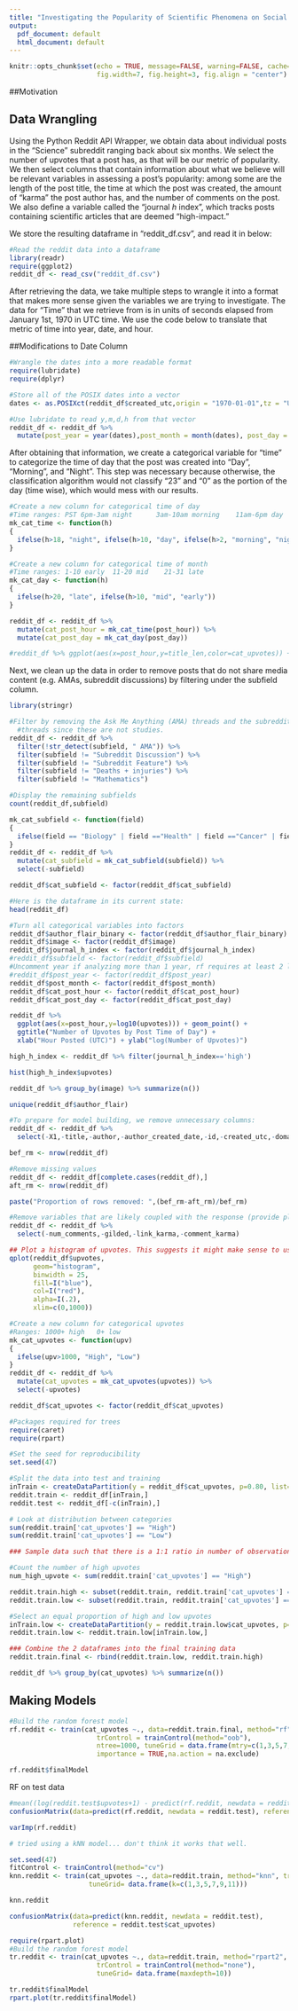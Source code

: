 ```yaml
---
title: "Investigating the Popularity of Scientific Phenomena on Social Media Platforms"
output:
  pdf_document: default
  html_document: default
---
```


```r
knitr::opts_chunk$set(echo = TRUE, message=FALSE, warning=FALSE, cache=TRUE, 
                      fig.width=7, fig.height=3, fig.align = "center")
```

##Motivation




## Data Wrangling

Using the Python Reddit API Wrapper, we obtain data about individual posts in the "Science" subreddit ranging back about six months. We select the number of upvotes that a post has, as that will be our metric of popularity. We then select columns that contain information about what we believe will be relevant variables in assessing a post's popularity: among some are the length of the post title, the time at which the post was created, the amount of "karma" the post author has, and the number of comments on the post. We also define a variable called the "journal $h$ index", which tracks posts containing scientific articles that are deemed "high-impact."

We store the resulting dataframe in "reddit_df.csv", and read it in below: 

```r
#Read the reddit data into a dataframe
library(readr)
require(ggplot2)
reddit_df <- read_csv("reddit_df.csv")
```

After retrieving the data, we take multiple steps to wrangle it into a format that makes more sense given the variables we are trying to investigate. The data for "Time" that we retrieve from is in units of seconds elapsed from January 1st, 1970 in UTC time. We use the code below to translate that metric of time into year, date, and hour.

##Modifications to Date Column

```r
#Wrangle the dates into a more readable format
require(lubridate)
require(dplyr)

#Store all of the POSIX dates into a vector
dates <- as.POSIXct(reddit_df$created_utc,origin = "1970-01-01",tz = "UTC")

#Use lubridate to read y,m,d,h from that vector
reddit_df <- reddit_df %>%  
  mutate(post_year = year(dates),post_month = month(dates), post_day = day(dates), post_hour = hour(dates))
```

After obtaining that information, we create a categorical variable for "time" to categorize the time of day that the post was created into "Day", "Morning", and "Night". This step was necessary because otherwise, the classification algorithm would not classify "23" and "0" as the portion of the day (time wise), which would mess with our results. 

```r
#Create a new column for categorical time of day
#Time ranges: PST 6pm-3am night      3am-10am morning    11am-6pm day
mk_cat_time <- function(h)
{
  ifelse(h>18, "night", ifelse(h>10, "day", ifelse(h>2, "morning", "night")))
}

#Create a new column for categorical time of month
#Time ranges: 1-10 early  11-20 mid    21-31 late
mk_cat_day <- function(h)
{
  ifelse(h>20, "late", ifelse(h>10, "mid", "early"))
}

reddit_df <- reddit_df %>%
  mutate(cat_post_hour = mk_cat_time(post_hour)) %>%
  mutate(cat_post_day = mk_cat_day(post_day)) 
```

```r
#reddit_df %>% ggplot(aes(x=post_hour,y=title_len,color=cat_upvotes)) + geom_point()
```

Next, we clean up the data in order to remove posts that do not share media content (e.g. AMAs, subreddit discussions) by filtering under the subfield column. 

```r
library(stringr)

#Filter by removing the Ask Me Anything (AMA) threads and the subreddit discussion
  #threads since these are not studies. 
reddit_df <- reddit_df %>%
  filter(!str_detect(subfield, " AMA")) %>%
  filter(subfield != "Subreddit Discussion") %>%
  filter(subfield != "Subreddit Feature") %>%
  filter(subfield != "Deaths + injuries") %>%
  filter(subfield != "Mathematics")

#Display the remaining subfields
count(reddit_df,subfield)
```

```r
mk_cat_subfield <- function(field)
{
  ifelse(field == "Biology" | field =="Health" | field =="Cancer" | field =="Medicine" | field =="Animal Science" | field =="Paleontology" | field =="Epidemiology", "Biology", ifelse(field =="Psychology" | field =="Neuroscience" | field =="Social Science" | field =="Anthropology", "Psychology", ifelse(field =="Chemistry" | field =="Nanoscience", "Chemistry", ifelse(field =="Geology" | field =="Astronomy" | field =="Physics" | field =="Engineering" | field =="Computer Science", "Phys/Astro", "Environment"))))
}
reddit_df <- reddit_df %>%
  mutate(cat_subfield = mk_cat_subfield(subfield)) %>%
  select(-subfield)

reddit_df$cat_subfield <- factor(reddit_df$cat_subfield)
```

```r
#Here is the dataframe in its current state:
head(reddit_df)
```

```r
#Turn all categorical variables into factors
reddit_df$author_flair_binary <- factor(reddit_df$author_flair_binary)
reddit_df$image <- factor(reddit_df$image)
reddit_df$journal_h_index <- factor(reddit_df$journal_h_index)
#reddit_df$subfield <- factor(reddit_df$subfield)
#Uncomment year if analyzing more than 1 year, rf requires at least 2 levels per factor
#reddit_df$post_year <- factor(reddit_df$post_year)
reddit_df$post_month <- factor(reddit_df$post_month)
reddit_df$cat_post_hour <- factor(reddit_df$cat_post_hour)
reddit_df$cat_post_day <- factor(reddit_df$cat_post_day)

```

```r
reddit_df %>%
  ggplot(aes(x=post_hour,y=log10(upvotes))) + geom_point() +
  ggtitle("Number of Upvotes by Post Time of Day") +
  xlab("Hour Posted (UTC)") + ylab("log(Number of Upvotes)") 
```

```r
high_h_index <- reddit_df %>% filter(journal_h_index=='high')
```

```r
hist(high_h_index$upvotes)
```

```r
reddit_df %>% group_by(image) %>% summarize(n())
```

```r
unique(reddit_df$author_flair)
```

```r
#To prepare for model building, we remove unnecessary columns:
reddit_df <- reddit_df %>%
  select(-X1,-title,-author,-author_created_date,-id,-created_utc,-domain,-url,-author_flair,-post_day,-post_hour)
```

```r
bef_rm <- nrow(reddit_df)

#Remove missing values
reddit_df <- reddit_df[complete.cases(reddit_df),]
aft_rm <- nrow(reddit_df)

paste("Proportion of rows removed: ",(bef_rm-aft_rm)/bef_rm)
```

```r
#Remove variables that are likely coupled with the response (provide plots)
reddit_df <- reddit_df %>%
  select(-num_comments,-gilded,-link_karma,-comment_karma)
```

```r
## Plot a histogram of upvotes. This suggests it might make sense to use ~25 (instead of 100) as a cutoff, since almost half the data is < 25.
qplot(reddit_df$upvotes,
      geom="histogram",
      binwidth = 25,
      fill=I("blue"), 
      col=I("red"), 
      alpha=I(.2),
      xlim=c(0,1000))
```

```r
#Create a new column for categorical upvotes
#Ranges: 1000+ high   0+ low
mk_cat_upvotes <- function(upv)
{
  ifelse(upv>1000, "High", "Low")
}
reddit_df <- reddit_df %>%
  mutate(cat_upvotes = mk_cat_upvotes(upvotes)) %>%
  select(-upvotes)

reddit_df$cat_upvotes <- factor(reddit_df$cat_upvotes)
```

```r
#Packages required for trees
require(caret)
require(rpart)

#Set the seed for reproducibility
set.seed(47)

#Split the data into test and training
inTrain <- createDataPartition(y = reddit_df$cat_upvotes, p=0.80, list=FALSE)
reddit.train <- reddit_df[inTrain,]
reddit.test <- reddit_df[-c(inTrain),]
```

```r
# Look at distribution between categories
sum(reddit.train['cat_upvotes'] == "High")
sum(reddit.train['cat_upvotes'] == "Low")
```

```r
### Sample data such that there is a 1:1 ratio in number of observations for each category.

#Count the number of high upvotes
num_high_upvote <- sum(reddit.train['cat_upvotes'] == "High")

reddit.train.high <- subset(reddit.train, reddit.train['cat_upvotes'] == "High")
reddit.train.low <- subset(reddit.train, reddit.train['cat_upvotes'] == "Low")

#Select an equal proportion of high and low upvotes
inTrain.low <- createDataPartition(y = reddit.train.low$cat_upvotes, p=num_high_upvote/dim(reddit.train.low)[1], list=FALSE)
reddit.train.low <- reddit.train.low[inTrain.low,]
```

```r
### Combine the 2 dataframes into the final training data
reddit.train.final <- rbind(reddit.train.low, reddit.train.high)
```

```r
reddit_df %>% group_by(cat_upvotes) %>% summarize(n())
```

## Making Models

```r
#Build the random forest model
rf.reddit <- train(cat_upvotes ~., data=reddit.train.final, method="rf",
                      trControl = trainControl(method="oob"),
                      ntree=1000, tuneGrid = data.frame(mtry=c(1,3,5,7,9,11)),
                      importance = TRUE,na.action = na.exclude)

rf.reddit$finalModel
```

RF on test data
```r
#mean((log(reddit.test$upvotes+1) - predict(rf.reddit, newdata = reddit.test))^2)
confusionMatrix(data=predict(rf.reddit, newdata = reddit.test), reference = reddit.test$cat_upvotes)
```

```r
varImp(rf.reddit)
```

```r
# tried using a kNN model... don't think it works that well.

set.seed(47)
fitControl <- trainControl(method="cv")
knn.reddit <- train(cat_upvotes ~., data=reddit.train, method="knn", trControl = fitControl,
                    tuneGrid= data.frame(k=c(1,3,5,7,9,11)))
```

```r
knn.reddit
```

```r
confusionMatrix(data=predict(knn.reddit, newdata = reddit.test), 
                reference = reddit.test$cat_upvotes)
```

```r
require(rpart.plot)
#Build the random forest model
tr.reddit <- train(cat_upvotes ~., data=reddit.train, method="rpart2",
                      trControl = trainControl(method="none"),
                      tuneGrid= data.frame(maxdepth=10))

tr.reddit$finalModel
rpart.plot(tr.reddit$finalModel)
```

